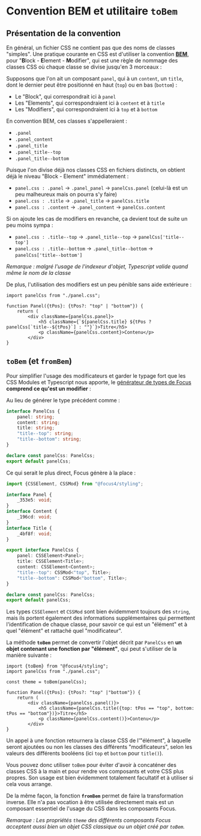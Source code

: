 
<Meta title="CSS/toBem" />

# Convention BEM et utilitaire `toBem`

## Présentation de la convention

En général, un fichier CSS ne contient pas que des noms de classes "simples". Une pratique courante en CSS est d'utiliser la convention [**BEM**](https://getbem.com/naming/), pour "**B**lock - **E**lement - **M**odifier", qui est une règle de nommage des classes CSS où chaque classe se divise jusqu'en 3 morceaux :

Supposons que l'on ait un composant `panel`, qui à un `content`, un `title`, dont le dernier peut être positionné en haut (`top`) ou en bas (`bottom`) :

-   Le "Block", qui correspondrait ici à `panel`
-   Les "Elements", qui correspondraient ici à `content` et à `title`
-   Les "Modifiers", qui correspondraient ici à `top` et à `bottom`

En convention BEM, ces classes s'appelleraient :

-   `.panel`
-   `.panel_content`
-   `.panel_title`
-   `.panel_title--top`
-   `.panel_title--bottom`

Puisque l'on divise déjà nos classes CSS en fichiers distincts, on obtient déjà le niveau "Block - Element" immédiatement :

-   `panel.css : .panel` -> `.panel_panel` -> `panelCss.panel` (celui-là est un peu malheureux mais on pourra s'y faire)
-   `panel.css : .title` -> `.panel_title` -> `panelCss.title`
-   `panel.css : .content` -> `.panel_content` -> `panelCss.content`

Si on ajoute les cas de modifiers en revanche, ça devient tout de suite un peu moins sympa :

-   `panel.css : .title--top` -> `.panel_title--top` -> `panelCss['title--top']`
-   `panel.css : .title--bottom` -> `.panel_title--bottom` -> `panelCss['title--bottom']`

_Remarque : malgré l'usage de l'indexeur d'objet, Typescript valide quand même le nom de la classe_

De plus, l'utilisation des modifiers est un peu pénible sans aide extérieure :

```tsx
import panelCss from "./panel.css";

function Panel({tPos}: {tPos?: "top" | "bottom"}) {
    return (
        <div className={panelCss.panel}>
            <h5 className={`${panelCss.title} ${tPos ? panelCss[`title--${tPos}`] : ""}`}>Titre</h5>
            <p className={panelCss.content}>Contenu</p>
        </div>
}
```

## `toBem` (et `fromBem`)

Pour simplifier l'usage des modificateurs et garder le typage fort que les CSS Modules et Typescript nous apporte, le [générateur de types de Focus](/docs/css-modules-css--docs#typage-des-modules-css) **comprend ce qu'est un modifier** :

Au lieu de générer le type précédent comme :

```ts
interface PanelCss {
    panel: string;
    content: string;
    title: string;
    "title--top": string;
    "title--bottom": string;
}

declare const panelCss: PanelCss;
export default panelCss;
```

Ce qui serait le plus direct, Focus génère à la place :

```ts
import {CSSElement, CSSMod} from "@focus4/styling";

interface Panel {
    _353e5: void;
}
interface Content {
    _196cd: void;
}
interface Title {
    _4bf8f: void;
}

export interface PanelCss {
    panel: CSSElement<Panel>;
    title: CSSElement<Title>;
    content: CSSElement<Content>;
    "title--top": CSSMod<"top", Title>;
    "title--bottom": CSSMod<"bottom", Title>;
}

declare const panelCss: PanelCss;
export default panelCss;
```

Les types `CSSElement` et `CSSMod` sont bien évidemment toujours des `string`, mais ils portent également des informations supplémentaires qui permettent l'identification de chaque classe, pour savoir ce qui est un "élément" et à quel "élément" et rattaché quel "modificateur".

La méthode **`toBem`** permet de convertir l'objet décrit par `PanelCss` en **un objet contenant une fonction par "élément"**, qui peut s'utiliser de la manière suivante :

```tsx
import {toBem} from "@focus4/styling";
import panelCss from "./panel.css";

const theme = toBem(panelCss);

function Panel({tPos}: {tPos?: "top" |"bottom"}) {
    return (
        <div className={panelCss.panel()}>
            <h5 className={panelCss.title({top: tPos == "top", bottom: tPos == "bottom"})}>Titre</h5>
            <p className={panelCss.content()}>Contenu</p>
        </div>
}
```

Un appel à une fonction retournera la classe CSS de l'"élément", à laquelle seront ajoutées ou non les classes des différents "modificateurs", selon les valeurs des différents booléens (ici `top` et `bottom` pour `title()`).

Vous pouvez donc utiliser `toBem` pour éviter d'avoir à concaténer des classes CSS à la main et pour rendre vos composants et votre CSS plus propres. Son usage est bien évidemment totalement facultatif et à utiliser si cela vous arrange.

De la même façon, la fonction **`fromBem`** permet de faire la transformation inverse. Elle n'a pas vocation à être utilisée directement mais est un composant essentiel de l'usage du CSS dans les composants Focus.

_Remarque : Les propriétés `theme` des différents composants Focus acceptent aussi bien un objet CSS classique ou un objet créé par `toBem`._
